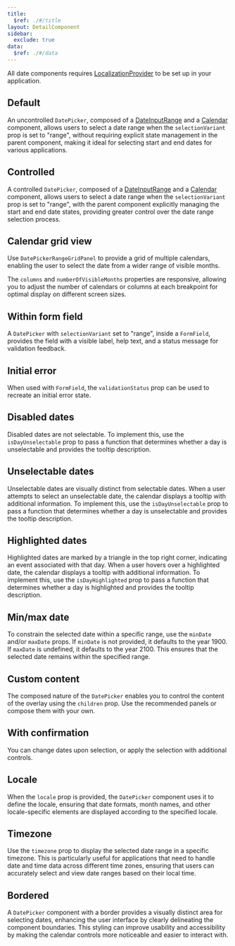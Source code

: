 ```yaml
---
title:
  $ref: ./#/title
layout: DetailComponent
sidebar:
  exclude: true
data:
  $ref: ./#/data
---
```


<Callout title="Note">

All date components requires [LocalizationProvider](/salt/components/localization-provider/examples) to be set up in your application.

</Callout>

## Default

An uncontrolled `DatePicker`, composed of a [DateInputRange](../DateInput) and a [Calendar](../Calendar) component, allows users to select a date range when the `selectionVariant` prop is set to "range", without requiring explicit state management in the parent component, making it ideal for selecting start and end dates for various applications.

<LivePreview componentName="date-picker" exampleName="Range" />

## Controlled

A controlled `DatePicker`, composed of a [DateInputRange](../DateInput) and a [Calendar](../Calendar) component, allows users to select a date range when the `selectionVariant` prop is set to "range", with the parent component explicitly managing the start and end date states, providing greater control over the date range selection process.

<LivePreview componentName="date-picker" exampleName="RangeControlled" />

## Calendar grid view

Use `DatePickerRangeGridPanel` to provide a grid of multiple calendars, enabling the user to select the date from a wider range of visible months.

<LivePreview componentName="date-picker" exampleName="RangeGridPanel" />

The `columns` and `numberOfVisibleMonths` properties are responsive, allowing you to adjust the number of calendars or columns at each breakpoint for optimal display on different screen sizes.

<LivePreview
  componentName="date-picker"
  exampleName="RangeResponsiveGridPanel"
/>

## Within form field

A `DatePicker` with `selectionVariant` set to "range", inside a `FormField`, provides the field with a visible label, help text, and a status message for validation feedback.

<LivePreview componentName="date-picker" exampleName="RangeWithFormField" />

## Initial error

When used with `FormField`, the `validationStatus` prop can be used to recreate an initial error state.

<LivePreview componentName="date-picker" exampleName="RangeWithInitialError" />

## Disabled dates

Disabled dates are not selectable. To implement this, use the `isDayUnselectable` prop to pass a function that determines whether a day is unselectable and provides the tooltip description.

<LivePreview componentName="date-picker" exampleName="RangeWithDisabledDates" />

## Unselectable dates

Unselectable dates are visually distinct from selectable dates. When a user attempts to select an unselectable date, the calendar displays a tooltip with additional information. To implement this, use the `isDayUnselectable` prop to pass a function that determines whether a day is unselectable and provides the tooltip description.

<LivePreview
  componentName="date-picker"
  exampleName="RangeWithUnselectableDates"
/>

## Highlighted dates

Highlighted dates are marked by a triangle in the top right corner, indicating an event associated with that day. When a user hovers over a highlighted date, the calendar displays a tooltip with additional information. To implement this, use the `isDayHighlighted` prop to pass a function that determines whether a day is highlighted and provides the tooltip description.

<LivePreview
  componentName="date-picker"
  exampleName="RangeWithHighlightedDates"
/>

## Min/max date

To constrain the selected date within a specific range, use the `minDate` and/or `maxDate` props. If `minDate` is not provided, it defaults to the year 1900. If `maxDate` is undefined, it defaults to the year 2100. This ensures that the selected date remains within the specified range.

<LivePreview componentName="date-picker" exampleName="RangeWithMinMaxDate" />

## Custom content

The composed nature of the `DatePicker` enables you to control the content of the overlay using the `children` prop. Use the recommended panels or compose them with your own.

<LivePreview componentName="date-picker" exampleName="RangeWithCustomPanel" />

## With confirmation

You can change dates upon selection, or apply the selection with additional controls.

<LivePreview componentName="date-picker" exampleName="RangeWithConfirmation" />

## Locale

When the `locale` prop is provided, the `DatePicker` component uses it to define the locale, ensuring that date formats, month names, and other locale-specific elements are displayed according to the specified locale.

<LivePreview componentName="date-picker" exampleName="RangeWithLocaleEsES" />

## Timezone

Use the `timezone` prop to display the selected date range in a specific timezone. This is particularly useful for applications that need to handle date and time data across different time zones, ensuring that users can accurately select and view date ranges based on their local time.

<LivePreview componentName="date-picker" exampleName="RangeWithTimezone" />

## Bordered

A `DatePicker` component with a border provides a visually distinct area for selecting dates, enhancing the user interface by clearly delineating the component boundaries. This styling can improve usability and accessibility by making the calendar controls more noticeable and easier to interact with.

<LivePreview componentName="date-picker" exampleName="RangeBordered" />
